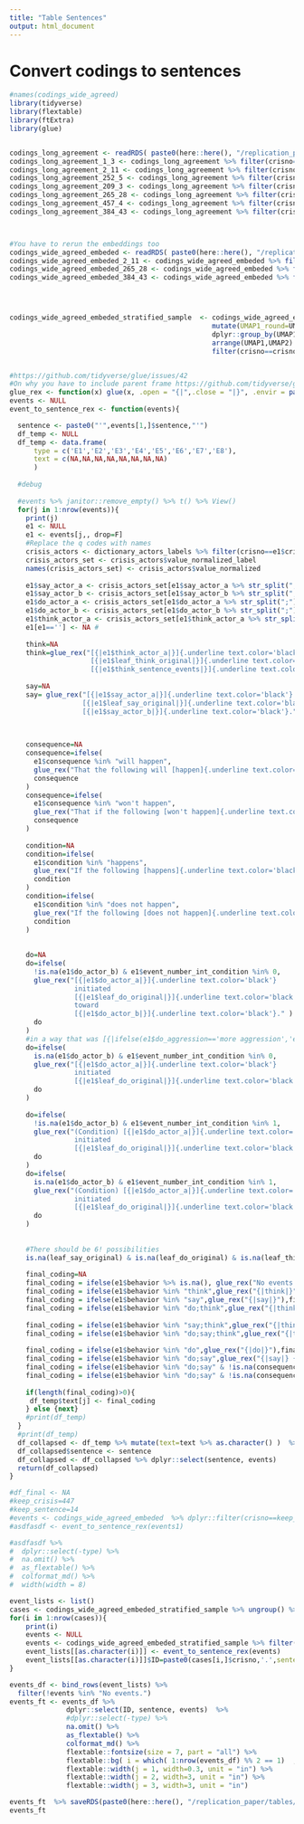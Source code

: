 ```yaml
---
title: "Table Sentences"
output: html_document
---
```


# Convert codings to sentences


```r

#names(codings_wide_agreed)
library(tidyverse)
library(flextable)
library(ftExtra)
library(glue)


codings_long_agreement <- readRDS( paste0(here::here(), "/replication_paper/data/in/codings_long_agreement.Rds")) 
codings_long_agreement_1_3 <- codings_long_agreement %>% filter(crisno==1 & sentence_number_int_aligned==3)
codings_long_agreement_2_11 <- codings_long_agreement %>% filter(crisno==2 & sentence_number_int_aligned==11)
codings_long_agreement_252_5 <- codings_long_agreement %>% filter(crisno==253 & sentence_number_int_aligned==5)
codings_long_agreement_209_3 <- codings_long_agreement %>% filter(crisno==209 & sentence_number_int_aligned==3)
codings_long_agreement_265_28 <- codings_long_agreement %>% filter(crisno==265 & sentence_number_int_aligned==28) #
codings_long_agreement_457_4 <- codings_long_agreement %>% filter(crisno==457 & sentence_number_int_aligned==4) #
codings_long_agreement_384_43 <- codings_long_agreement %>% filter(crisno==384 & sentence_number_int_aligned==43) #



#You have to rerun the embeddings too
codings_wide_agreed_embeded <- readRDS( paste0(here::here(), "/replication_paper/data/in/codings_wide_agreed_embeded.Rds")) 
codings_wide_agreed_embeded_2_11 <- codings_wide_agreed_embeded %>% filter(crisno==2 & sentence_number_int_aligned==11)
codings_wide_agreed_embeded_265_28 <- codings_wide_agreed_embeded %>% filter(crisno==265 & sentence_number_int_aligned==28) #behavior is missing for one of them, do we want to call that degenerate?
codings_wide_agreed_embeded_384_43 <- codings_wide_agreed_embeded %>% filter(crisno==384 & sentence_number_int_aligned==43) #behavior is missing for one of them, do we want to call that degenerate?




codings_wide_agreed_embeded_stratified_sample  <- codings_wide_agreed_embeded %>% 
                                                  mutate(UMAP1_round=UMAP1 %>%  round(), UMAP2_round=UMAP2 %>%  round()) %>%
                                                  dplyr::group_by(UMAP1_round,UMAP2_round) %>%
                                                  arrange(UMAP1,UMAP2) %>%
                                                  filter(crisno==crisno[1], sentence_number_int_aligned==sentence_number_int_aligned[1] )


#https://github.com/tidyverse/glue/issues/42
#On why you have to include parent frame https://github.com/tidyverse/glue/issues/42
glue_rex <- function(x) glue(x, .open = "{|",.close = "|}", .envir = parent.frame()) #escape variables in the more complicated {||} syntax
events <- NULL
event_to_sentence_rex <- function(events){

  sentence <- paste0("'",events[1,]$sentence,"'")
  df_temp <- NULL
  df_temp <- data.frame(
      type = c('E1','E2','E3','E4','E5','E6','E7','E8'), 
      text = c(NA,NA,NA,NA,NA,NA,NA,NA)
      ) 
  
  #debug
  
  #events %>% janitor::remove_empty() %>% t() %>% View()
  for(j in 1:nrow(events)){
    print(j)
    e1 <- NULL
    e1 <- events[j,, drop=F]
    #Replace the q codes with names
    crisis_actors <- dictionary_actors_labels %>% filter(crisno==e1$crisno)
    crisis_actors_set <- crisis_actors$value_normalized_label
    names(crisis_actors_set) <- crisis_actors$value_normalized
    
    e1$say_actor_a <- crisis_actors_set[e1$say_actor_a %>% str_split(";") %>% unlist()]  %>% na.omit() %>% paste0(collapse=";")
    e1$say_actor_b <- crisis_actors_set[e1$say_actor_b %>% str_split(";") %>% unlist()] %>% na.omit() %>% paste0(collapse=";")
    e1$do_actor_a <- crisis_actors_set[e1$do_actor_a %>% str_split(";") %>% unlist()] %>% na.omit() %>% paste0(collapse=";")
    e1$do_actor_b <- crisis_actors_set[e1$do_actor_b %>% str_split(";") %>% unlist()] %>% na.omit() %>% paste0(collapse=";")
    e1$think_actor_a <- crisis_actors_set[e1$think_actor_a %>% str_split(";") %>% unlist()] %>% na.omit() %>% paste0(collapse=";")
    e1[e1==''] <- NA #
    
    think=NA
    think=glue_rex("[{|e1$think_actor_a|}]{.underline text.color='black'} experienced a 
                    [{|e1$leaf_think_original|}]{.underline text.color='black'} about 
                    [{|e1$think_sentence_events|}]{.underline text.color='black'}.") 
        
    say=NA
    say= glue_rex("[{|e1$say_actor_a|}]{.underline text.color='black'} initiated
                  [{|e1$leaf_say_original|}]{.underline text.color='black'} toward  
                  [{|e1$say_actor_b|}]{.underline text.color='black'}.") 
    

    
    consequence=NA
    consequence=ifelse(
      e1$consequence %in% "will happen",
      glue_rex("That the following will [happen]{.underline text.color='black'}.") ,
      consequence
    )
    consequence=ifelse(
      e1$consequence %in% "won't happen",
      glue_rex("That if the following [won't happen]{.underline text.color='black'}.") ,
      consequence
    )
    
    condition=NA
    condition=ifelse(
      e1$condition %in% "happens",
      glue_rex("If the following [happens]{.underline text.color='black'}.") ,
      condition
    )
    condition=ifelse(
      e1$condition %in% "does not happen",
      glue_rex("If the following [does not happen]{.underline text.color='black'}.") ,
      condition
    )
    
    
    do=NA
    do=ifelse(
      !is.na(e1$do_actor_b) & e1$event_number_int_condition %in% 0,
      glue_rex("[{|e1$do_actor_a|}]{.underline text.color='black'} 
                initiated 
                [{|e1$leaf_do_original|}]{.underline text.color='black'}
                toward 
                [{|e1$do_actor_b|}]{.underline text.color='black'}." ) ,
      do
    )
    #in a way that was [{|ifelse(e1$do_aggression=='more aggression','escalatory/uncooperative ', 'de-escalatory/cooperative')|}]{.underline text.color='black'}
    do=ifelse(
      is.na(e1$do_actor_b) & e1$event_number_int_condition %in% 0,
      glue_rex("[{|e1$do_actor_a|}]{.underline text.color='black'} 
                initiated 
                [{|e1$leaf_do_original|}]{.underline text.color='black'}." ) ,
      do
    )
    
    do=ifelse(
      !is.na(e1$do_actor_b) & e1$event_number_int_condition %in% 1,
      glue_rex("(Condition) [{|e1$do_actor_a|}]{.underline text.color='black'} 
                initiated
                [{|e1$leaf_do_original|}]{.underline text.color='black'} [{|e1$do_actor_b|}]{.underline text.color='black'}.") ,
      do
    )
    do=ifelse(
      is.na(e1$do_actor_b) & e1$event_number_int_condition %in% 1,
      glue_rex("(Condition) [{|e1$do_actor_a|}]{.underline text.color='black'} 
                initiated
                [{|e1$leaf_do_original|}]{.underline text.color='black'}.")  ,
      do
    )
    
    
    #There should be 6! possibilities
    is.na(leaf_say_original) & is.na(leaf_do_original) & is.na(leaf_think_original)
    
    final_coding=NA
    final_coding = ifelse(e1$behavior %>% is.na(), glue_rex("No events."), final_coding )
    final_coding = ifelse(e1$behavior %in% "think",glue_rex("{|think|}"),final_coding)
    final_coding = ifelse(e1$behavior %in% "say",glue_rex("{|say|}"),final_coding)
    final_coding = ifelse(e1$behavior %in% "do;think",glue_rex("{|think|} {|do|}"),final_coding)
    
    final_coding = ifelse(e1$behavior %in% "say;think",glue_rex("{|think|} {|say|}"),final_coding)
    final_coding = ifelse(e1$behavior %in% "do;say;think",glue_rex("{|think|} {|say|} {|do|}"),final_coding)
    
    final_coding = ifelse(e1$behavior %in% "do",glue_rex("{|do|}"),final_coding)
    final_coding = ifelse(e1$behavior %in% "do;say",glue_rex("{|say|} {|do|}"),final_coding)
    final_coding = ifelse(e1$behavior %in% "do;say" & !is.na(consequence),glue_rex("{|say|} {|consequence|} {|do|}"),final_coding)
    final_coding = ifelse(e1$behavior %in% "do;say" & !is.na(consequence) & !is.na(condition),glue_rex("{|say|} {|consequence|} {|do|} {|condition|}"),final_coding)
  
    if(length(final_coding)>0){
     df_temp$text[j] <- final_coding
    } else {next}
    #print(df_temp)
  }
  #print(df_temp)
  df_collapsed <- df_temp %>% mutate(text=text %>% as.character() )  %>% na.omit() %>% dplyr::select(text) %>% summarise(events=text %>% paste( collapse="\n"))
  df_collapsed$sentence <- sentence
  df_collapsed <- df_collapsed %>% dplyr::select(sentence, events)
  return(df_collapsed)
}

#df_final <- NA
#keep_crisis=447
#keep_sentence=14
#events <- codings_wide_agreed_embeded  %>% dplyr::filter(crisno==keep_crisis & sentence_number_int_aligned==keep_sentence )  #%>% janitor::remove_empty()  #don't remove empties or it'll destroy comparisons
#asdfasdf <- event_to_sentence_rex(events1)

#asdfasdf %>%
#  dplyr::select(-type) %>%
#  na.omit() %>%
#  as_flextable() %>%
#  colformat_md() %>% 
#  width(width = 8)

event_lists <- list()
cases <- codings_wide_agreed_embeded_stratified_sample %>% ungroup() %>% dplyr::select(crisno,sentence_number_int_aligned) %>% distinct()
for(i in 1:nrow(cases)){
    print(i)
    events <- NULL
    events <- codings_wide_agreed_embeded_stratified_sample %>% filter(crisno==cases[i,]$crisno & sentence_number_int_aligned==cases[i,]$sentence_number_int_aligned)
    event_lists[[as.character(i)]] <- event_to_sentence_rex(events)
    event_lists[[as.character(i)]]$ID=paste0(cases[i,]$crisno,'.',sentence_number_int_aligned=cases[i,]$sentence_number_int_aligned)
}

events_df <- bind_rows(event_lists) %>%
  filter(!events %in% "No events.")
events_ft <- events_df %>%
              dplyr::select(ID, sentence, events)  %>%
              #dplyr::select(-type) %>%
              na.omit() %>%
              as_flextable() %>%
              colformat_md() %>% 
              flextable::fontsize(size = 7, part = "all") %>%
              flextable::bg( i = which( 1:nrow(events_df) %% 2 == 1)  , j=1:ncol(events_df), part = "body", bg = "#EFEFEF") %>%
              flextable::width(j = 1, width=0.3, unit = "in") %>%
              flextable::width(j = 2, width=3, unit = "in") %>%
              flextable::width(j = 3, width=3, unit = "in") 

events_ft  %>% saveRDS(paste0(here::here(), "/replication_paper/tables/events_ft.Rds"))
events_ft

```



